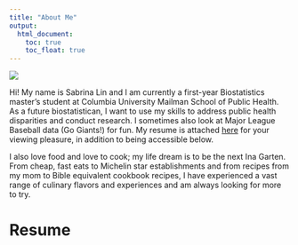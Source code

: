 ```yaml
---
title: "About Me"
output: 
  html_document:
    toc: true
    toc_float: true
---
```

![](Xian.jpg)

Hi! My name is Sabrina Lin and I am currently a first-year Biostatistics master's student at Columbia University Mailman School of Public Health. As a future biostatistican, I want to use my skills to address public health disparities and conduct research. I sometimes also look at Major League Baseball data (Go Giants!) for fun. My resume is attached [here](Resume_10_10_19.pdf) for your viewing pleasure, in addition to being accessible below. 

I also love food and love to cook; my life dream is to be the next Ina Garten. From cheap, fast eats to Michelin star establishments and from recipes from my mom to Bible equivalent cookbook recipes, I have experienced a vast range of culinary flavors and experiences and am always looking for more to try. 

# Resume


